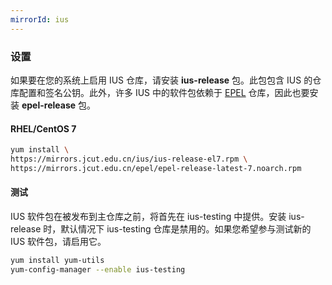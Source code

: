 ```yaml
---
mirrorId: ius
---
```


### 设置

如果要在您的系统上启用 IUS 仓库，请安装 **ius-release** 包。此包包含 IUS 的仓库配置和签名公钥。此外，许多 IUS 中的软件包依赖于 [EPEL](http://mirrors.jcut.edu.cn/docs/epel/) 仓库，因此也要安装 **epel-release** 包。

#### RHEL/CentOS 7

```bash
yum install \
https://mirrors.jcut.edu.cn/ius/ius-release-el7.rpm \
https://mirrors.jcut.edu.cn/epel/epel-release-latest-7.noarch.rpm
```

#### 测试

IUS 软件包在被发布到主仓库之前，将首先在 ius-testing 中提供。安装 ius-release 时，默认情况下 ius-testing 仓库是禁用的。如果您希望参与测试新的 IUS 软件包，请启用它。

```bash
yum install yum-utils
yum-config-manager --enable ius-testing
```
